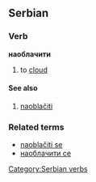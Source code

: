 ==Serbian==
===Verb===
'''наоблачити'''
#to [[cloud]]
====See also====
#[[naoblačiti]]

===Related terms===
*[[naoblačiti se]]
*[[наоблачити се]]
[[Category:Serbian verbs]]